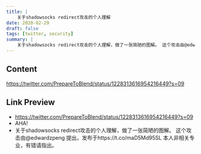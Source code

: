 ```yaml
---
title: |
    关于shadowsocks redirect攻击的个人理解
date: 2020-02-29
draft: false
tags: [twitter, security]
summary: |
    关于shadowsocks redirect攻击的个人理解，做了一张简陋的图解。 这个攻击由@edwardzpeng 提出，发布于https://t.co/maD5Md95SL 本人非相关专业，有错请指出。
---
```


## Content

https://twitter.com/PrepareToBlend/status/1228313616954216449?s=09

## Link Preview

- https://twitter.com/PrepareToBlend/status/1228313616954216449?s=09
- AHA!
- 关于shadowsocks redirect攻击的个人理解，做了一张简陋的图解。 这个攻击由@edwardzpeng 提出，发布于https://t.co/maD5Md95SL 本人非相关专业，有错请指出。
